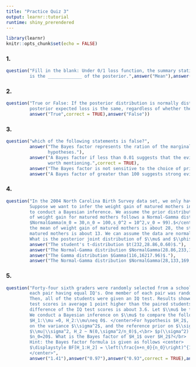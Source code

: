 ```yaml
---
title: "Practice Quiz 3"
output: learnr::tutorial
runtime: shiny_prerendered
---
```


```r
library(learnr)
knitr::opts_chunk$set(echo = FALSE)
```
<style>body{text-align: justify}</style>

### 1.

```r
question("Fill in the blank: Under 0/1 loss function, the summary statistic that minimizes the posterior expected loss 
         is the _____________ of the posterior.",answer("Mean"),answer("Median"),answer("Mode",correct = TRUE))
```

### 2.

```r
question("True or False: If the posterior distribution is normally distributed, the estimate that minimizes 
         posterior expected loss is the same, regardless of whether the loss function is 0/1, linear, or quadratic.",
         answer("True",correct = TRUE),answer("False"))
```

### 3.

```r
question("which of the following statements is false?",
         answer("The Bayes factor represents the ration of the marginal likelihoods of observing the data under the two 
                hypotheses."),
         answer("A Bayes factor if less than 0.01 suggests that the evidence in favor of one of the hypotheses is barely 
                worth mentioning.",correct = TRUE),
         answer("The Bayes factor is not sensitive to the choice of prior distribution on hypotheses."),
         answer("A Bayes factor of greater than 100 suggests strong evidence in favor of one of the hypotheses."))
```

### 4.

```r
question("In the 2004 North Carolina Birth Survey data set, we only have 133 data points for matured mothers. 
         Suppose we want to infer the weight gain of matured mothers in North Carolina in 2004 using these data, we would like
         to conduct a Bayesian inference. We assume the prior distribution of the mean $\\mu$ and the precision $\\phi$
         of weight gain for matured mothers follows a Normal-Gamma distribution:</br><center>
         $NormalGamma(m_0 = 30,n_0 = 100,s_0^2 = 10^2,v_0 = 99).$</center>  With 133 observations in the data set,
         the mean of weight gain of matured mothers is about 28, the standard deviation of the weight gain of 
         matured mothers is about 13. We can assume the data are normally distributed. </br>
         What is the posterior joint distribution of $\\mu$ and $\\phi$?",
         answer("The student's t-distribution $t(232,28.86,0.60)$."),
         answer("The Normal-Gamma distribution $NormalGamma(28.86,233,139.81,232)$",correct = TRUE),
         answer("The Gamma distribution $Gamma(116,16217.96)$."),
         answer("The Normal-Gamma distribution $NormalGamma(28,133,169,99)$."))
```

### 5.

```r
question("Forty-four sixth graders were randomly selected from a school district. Then, they were divided into 22 matched pairs, 
         each pair having equal IQ's. One member of each pair was randomly selected to receive special training. 
         Then, all of the students were given an IQ test. Results showed that, the students given special training obtained IQ
         test scores in average 1 point higher than the paired students without training. The standard deviation s of the
         difference of the IQ test scores is about 3.6. Let $\\mu$ be the difference of the IQ test scores between the two groups. 
         We conduct a Bayesian inference on $\\mu$ to compare the following hypotheses:</br><center>
         $H_1:\\mu =0, H_2:\\mu\neq 0$. </center>For hypothesis $H_2$, we impose a Normal prior on $\\mu$ conditioning 
         on the variance $\\sigma^2$, and the reference prior on $\\sigma^2$ for both $H_1$ and $H_2$:<center>
         $\\mu|\\sigma^2, H_2 ~ N(0,\sigma^2/n_0)$,<\br> $p(\\sigma^2) \propto 1/\\sigma^2$,</center> with 
         $n_0=20$. What is the Bayes factor of $H_1$ over $H_2$?</br>
         Hint: the Bayes factor formula is given as follows <center>
         $\displaystyle BF[H_1:H_2] = \left(\frac{n+n_0}{n_0}\right)^{1/2}\left(\frac{t^2 \frac{n_0}{n+n_0}+\\nu}{t^2 + \\nu}\right)^{\\nu+1)/2}.$
         </center>",
         answer("1.41"),answer("0.97"),answer("0.93",correct = TRUE),answer("0.89"))
```

```r

```